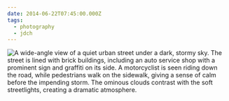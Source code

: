 ```yaml
---
date: 2014-06-22T07:45:00.000Z
tags:
  - photography
  - jdch
---
```

![A wide-angle view of a quiet urban street under a dark, stormy sky. The street is lined with brick buildings, including an auto service shop with a prominent sign and graffiti on its side. A motorcyclist is seen riding down the road, while pedestrians walk on the sidewalk, giving a sense of calm before the impending storm. The ominous clouds contrast with the soft streetlights, creating a dramatic atmosphere.](../../assets/photos/20140622-IMG_4467.jpg)
